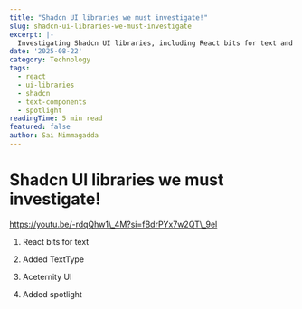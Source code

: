 ```yaml
---
title: "Shadcn UI libraries we must investigate!"
slug: shadcn-ui-libraries-we-must-investigate
excerpt: |-
  Investigating Shadcn UI libraries, including React bits for text and the Aceternity UI spotlight feature.
date: '2025-08-22'
category: Technology
tags:
  - react
  - ui-libraries
  - shadcn
  - text-components
  - spotlight
readingTime: 5 min read
featured: false
author: Sai Nimmagadda
---
```

# Shadcn UI libraries we must investigate!

https://youtu.be/-rdqQhw1\_4M?si=fBdrPYx7w2QT\_9el

1. React bits for text

1. Added TextType

2. Aceternity UI

1. Added spotlight
